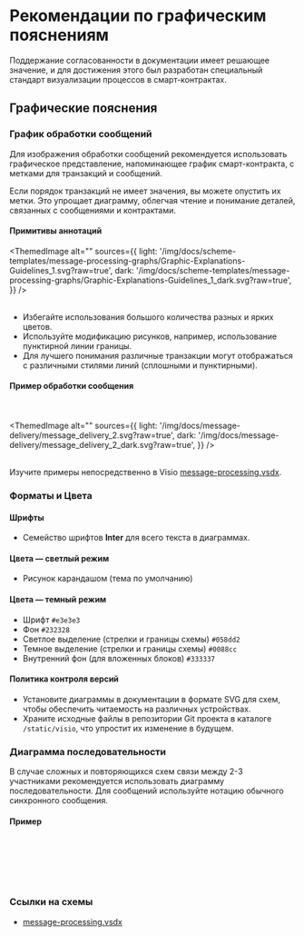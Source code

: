 
# Рекомендации по графическим пояснениям

Поддержание согласованности в документации имеет решающее значение, и для достижения этого был разработан специальный стандарт визуализации процессов в смарт-контрактах.

## Графические пояснения

### График обработки сообщений

Для изображения обработки сообщений рекомендуется использовать графическое представление, напоминающее график смарт-контракта, с метками для транзакций и сообщений.

Если порядок транзакций не имеет значения, вы можете опустить их метки. Это упрощает диаграмму, облегчая чтение и понимание деталей, связанных с сообщениями и контрактами.

#### Примитивы аннотаций

<ThemedImage
  alt=""
  sources={{
    light: '/img/docs/scheme-templates/message-processing-graphs/Graphic-Explanations-Guidelines_1.svg?raw=true',
    dark: '/img/docs/scheme-templates/message-processing-graphs/Graphic-Explanations-Guidelines_1_dark.svg?raw=true',
  }}
/>
<br></br>

- Избегайте использования большого количества разных и ярких цветов.
- Используйте модификацию рисунков, например, использование пунктирной линии границы.
- Для лучшего понимания различные транзакции могут отображаться с различными стилями линий (сплошными и пунктирными).

#### Пример обработки сообщения

<br></br>
<ThemedImage
  alt=""
  sources={{
    light: '/img/docs/message-delivery/message_delivery_2.svg?raw=true',
    dark: '/img/docs/message-delivery/message_delivery_2_dark.svg?raw=true',
  }}
/>
<br></br>

Изучите примеры непосредственно в Visio [message-processing.vsdx](/schemes-visio/message_processing.vsdx).

### Форматы и Цвета

#### Шрифты

- Семейство шрифтов **Inter** для всего текста в диаграммах.

#### Цвета — светлый режим

- Рисунок карандашом (тема по умолчанию)

#### Цвета — темный режим

- Шрифт `#e3e3e3`
- Фон `#232328`
- Светлое выделение (стрелки и границы схемы) `#058dd2`
- Темное выделение (стрелки и границы схемы) `#0088cc`
- Внутренний фон (для вложенных блоков) `#333337`

#### Политика контроля версий

- Установите диаграммы в документации в формате SVG для схем, чтобы обеспечить читаемость на различных устройствах.
- Храните исходные файлы в репозитории Git проекта в каталоге `/static/visio`, что упростит их изменение в будущем.

### Диаграмма последовательности

В случае сложных и повторяющихся схем связи между 2-3 участниками рекомендуется использовать диаграмму последовательности. Для сообщений используйте нотацию обычного синхронного сообщения.

#### Пример

<br></br>
<div class="text--center">
<ThemedImage
  alt=""
  sources={{
    light: '/img/docs/message-delivery/message_delivery_7.svg?raw=true',
    dark: '/img/docs/message-delivery/message_delivery_7_dark.svg?raw=true',
  }}
/>
</div>
<br></br>

### Ссылки на схемы

- [message-processing.vsdx](/schemes-visio/message_processing.vsdx)
